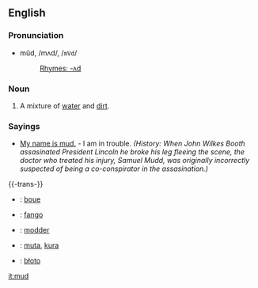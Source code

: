 ==English==
===Pronunciation===
*mŭd, /mʌd/, /<tt>mVd</tt>/
*:[[Rhymes:English:-ʌd|Rhymes: -ʌd]]

===Noun===
#A mixture of [[water]] and [[dirt]].

===Sayings===
*[[My name is mud.]] - I am in trouble. ''(History: When John Wilkes Booth assasinated President Lincoln he broke his leg fleeing the scene, the doctor who treated his injury, Samuel Mudd, was originally incorrectly suspected of being a co-conspirator in the assasination.)''

{{-trans-}}
*{{fr}}: [[boue]]
*{{io}}: [[fango]]
*{{nl}}: [[modder]]
*{{fi}}: [[muta]], [[kura]]
*{{pl}}: [[błoto]]

[[it:mud]]
